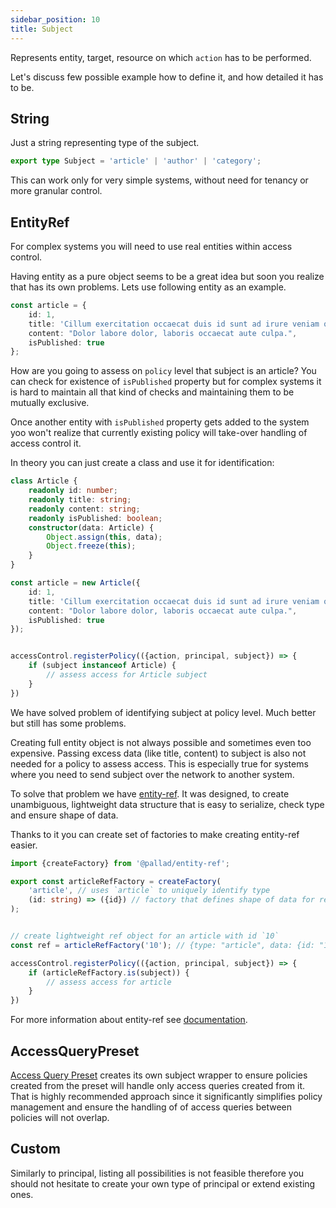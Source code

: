```yaml
---
sidebar_position: 10
title: Subject
---
```


Represents entity, target, resource on which `action` has to be performed.

Let's discuss few possible example how to define it, and how detailed it has to be.

## String

Just a string representing type of the subject.
```typescript
export type Subject = 'article' | 'author' | 'category';
```

This can work only for very simple systems, without need for tenancy or more granular control.

## EntityRef
For complex systems you will need to use real entities within access control.

Having entity as a pure object seems to be a great idea but soon you realize that has its own problems.
Lets use following entity as an example.

```typescript
const article = {
    id: 1,
	title: 'Cillum exercitation occaecat duis id sunt ad irure veniam qui',
	content: "Dolor labore dolor, laboris occaecat aute culpa.",
	isPublished: true
};
```

How are you going to assess on `policy` level that subject is an article?
You can check for existence of `isPublished` property but for complex systems it is hard to maintain all
that kind of checks and maintaining them to be mutually exclusive.

Once another entity with `isPublished` property gets added to the system yoo won't realize that currently existing policy will take-over handling of access control it.

In theory you can just create a class and use it for identification:

```typescript
class Article {
	readonly id: number;
    readonly title: string;
    readonly content: string;
    readonly isPublished: boolean;
    constructor(data: Article) {
		Object.assign(this, data);
		Object.freeze(this);
	}
}

const article = new Article({
    id: 1,
	title: 'Cillum exercitation occaecat duis id sunt ad irure veniam qui',
	content: "Dolor labore dolor, laboris occaecat aute culpa.",
	isPublished: true
});


accessControl.registerPolicy(({action, principal, subject}) => {
    if (subject instanceof Article) {
        // assess access for Article subject
    }
})
```

We have solved problem of identifying subject at policy level. Much better but still has some problems.

Creating full entity object is not always possible and sometimes even too expensive.
Passing excess data (like title, content) to subject is also not needed for a policy to assess access.
This is especially true for systems where you need to send subject over the network to another system.

To solve that problem we have [entity-ref](https://github.com/pallad-ts/entity-ref).
It was designed, to create unambiguous, lightweight data structure that is easy to serialize, check type and ensure shape of data.

Thanks to it you can create set of factories to make creating entity-ref easier.

```typescript
import {createFactory} from '@pallad/entity-ref';

export const articleRefFactory = createFactory(
    'article', // uses `article` to uniquely identify type
	(id: string) => ({id}) // factory that defines shape of data for ref
);


// create lightweight ref object for an article with id `10`
const ref = articleRefFactory('10'); // {type: "article", data: {id: "10"}}

accessControl.registerPolicy(({action, principal, subject}) => {
    if (articleRefFactory.is(subject)) {
        // assess access for article
    }
})
```

For more information about entity-ref see [documentation](https://github.com/pallad-ts/entity-ref/tree/master).

## AccessQueryPreset

[Access Query Preset](/access-control/defining-access-query/access-query-preset) creates its own subject wrapper to ensure policies created from the preset will handle only access queries created from it.
That is highly recommended approach since it significantly simplifies policy management and ensure the handling of of access queries between policies will not overlap.

## Custom
Similarly to principal, listing all possibilities is not feasible therefore you should not hesitate to create your own type of principal or extend existing ones.
